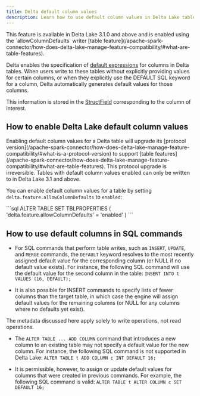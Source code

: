 ```yaml
---
title: Delta default column values
description: Learn how to use default column values in Delta Lake tables
---
```



<Aside type="note">
  This feature is available in Delta Lake 3.1.0 and above and is enabled using
  the `allowColumnDefaults` writer [table
  feature](/apache-spark-connector/how-does-delta-lake-manage-feature-compatibility/#what-are-table-features).
</Aside>

Delta enables the specification of [default expressions](https://github.com/delta-io/delta/blob/master/PROTOCOL.md#default-columns) for columns in Delta tables. When users write to these tables without explicitly providing values for certain columns, or when they explicitly use the DEFAULT SQL keyword for a column, Delta automatically generates default values for those columns.

This information is stored in the [StructField](https://github.com/delta-io/delta/blob/master/PROTOCOL.md#struct-field) corresponding to the column of interest.

## How to enable Delta Lake default column values

<Aside
  type="caution"
  title="Important"
>
  Enabling default column values for a Delta table will upgrade its [protocol
  version](/apache-spark-connector/how-does-delta-lake-manage-feature-compatibility/#what-is-a-protocol-version)
  to support [table
  features](/apache-spark-connector/how-does-delta-lake-manage-feature-compatibility/#what-are-table-features).
  This protocol upgrade is irreversible. Tables with default column values
  enabled can only be written to in Delta Lake 3.1 and above.
</Aside>

You can enable default column values for a table by setting `delta.feature.allowColumnDefaults` to `enabled`:

<Tabs>
  <TabItem label="SQL">
    ```sql
    ALTER TABLE <table_name> SET TBLPROPERTIES (
      'delta.feature.allowColumnDefaults' = 'enabled'
    )
    ```
  </TabItem>
</Tabs>

## How to use default columns in SQL commands

- For SQL commands that perform table writes, such as `INSERT`, `UPDATE`, and `MERGE` commands, the `DEFAULT` keyword resolves to the most recently assigned default value for the corresponding column (or NULL if no default value exists). For instance, the following SQL command will use the default value for the second column in the table: `INSERT INTO t VALUES (16, DEFAULT);`

- It is also possible for INSERT commands to specify lists of fewer columns than the target table, in which case the engine will assign default values for the remaining columns (or NULL for any columns where no defaults yet exist).

<Aside
  type="caution"
  title="Important"
>
  The metadata discussed here apply solely to write operations, not read
  operations.
</Aside>

- The `ALTER TABLE ... ADD COLUMN` command that introduces a new column to an existing table may not specify a default value for the new column. For instance, the following SQL command is not supported in Delta Lake: `ALTER TABLE t ADD COLUMN c INT DEFAULT 16;`

- It is permissible, however, to assign or update default values for columns that were created in previous commands. For example, the following SQL command is valid: `ALTER TABLE t ALTER COLUMN c SET DEFAULT 16;`
